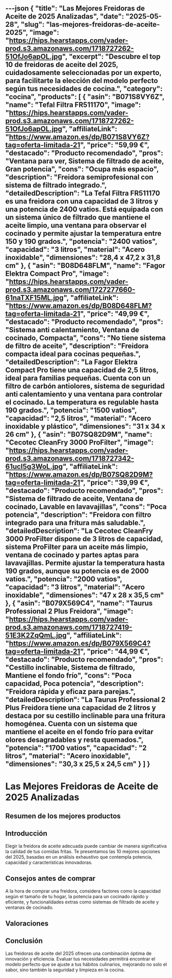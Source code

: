 ---json
{
  "title": "Las Mejores Freidoras de Aceite de 2025 Analizadas",
  "date": "2025-05-28",
  "slug": "las-mejores-freidoras-de-aceite-2025",
  "image": "https://hips.hearstapps.com/vader-prod.s3.amazonaws.com/1718727262-51OfJo6apOL.jpg",
  "excerpt": "Descubre el top 10 de freidoras de aceite del 2025, cuidadosamente seleccionadas por un experto, para facilitarte la elección del modelo perfecto según tus necesidades de cocina.",
  "category": "cocina",
  "products": [
    {
      "asin": "B071S8VY6Z",
      "name": "Tefal Filtra FR511170",
      "image": "https://hips.hearstapps.com/vader-prod.s3.amazonaws.com/1718727262-51OfJo6apOL.jpg",
      "affiliateLink": "https://www.amazon.es/dp/B071S8VY6Z?tag=oferta-limitada-21",
      "price": "59,99 €",
      "destacado": "Producto recomendado",
      "pros": "Ventana para ver, Sistema de filtrado de aceite, Gran potencia",
      "cons": "Ocupa más espacio",
      "description": "Freidora semiprofesional con sistema de filtrado integrado.",
      "detailedDescription": "La Tefal Filtra FR511170 es una freidora con una capacidad de 3 litros y una potencia de 2400 vatios. Está equipada con un sistema único de filtrado que mantiene el aceite limpio, una ventana para observar el cocinado y permite ajustar la temperatura entre 150 y 190 grados.",
      "potencia": "2400 vatios",
      "capacidad": "3 litros",
      "material": "Acero inoxidable",
      "dimensiones": "28,4 x 47,2 x 31,8 cm"
    },
    {
      "asin": "B08D648FLM",
      "name": "Fagor Elektra Compact Pro",
      "image": "https://hips.hearstapps.com/vader-prod.s3.amazonaws.com/1727277660-61naTXF15ML.jpg",
      "affiliateLink": "https://www.amazon.es/dp/B08D648FLM?tag=oferta-limitada-21",
      "price": "49,99 €",
      "destacado": "Producto recomendado",
      "pros": "Sistema anti calentamiento, Ventana de cocinado, Compacta",
      "cons": "No tiene sistema de filtro de aceite",
      "description": "Freidora compacta ideal para cocinas pequeñas.",
      "detailedDescription": "La Fagor Elektra Compact Pro tiene una capacidad de 2,5 litros, ideal para familias pequeñas. Cuenta con un filtro de carbón antiolores, sistema de seguridad anti calentamiento y una ventana para controlar el cocinado. La temperatura es regulable hasta 190 grados.",
      "potencia": "1500 vatios",
      "capacidad": "2,5 litros",
      "material": "Acero inoxidable y plástico",
      "dimensiones": "31 x 34 x 26 cm"
    },
    {
      "asin": "B07SQ82D9M",
      "name": "Cecotec CleanFry 3000 ProFilter",
      "image": "https://hips.hearstapps.com/vader-prod.s3.amazonaws.com/1718727342-61ucI5g3WoL.jpg",
      "affiliateLink": "https://www.amazon.es/dp/B07SQ82D9M?tag=oferta-limitada-21",
      "price": "39,99 €",
      "destacado": "Producto recomendado",
      "pros": "Sistema de filtrado de aceite, Ventana de cocinado, Lavable en lavavajillas",
      "cons": "Poca potencia",
      "description": "Freidora con filtro integrado para una fritura más saludable.",
      "detailedDescription": "La Cecotec CleanFry 3000 ProFilter dispone de 3 litros de capacidad, sistema ProFilter para un aceite más limpio, ventana de cocinado y partes aptas para lavavajillas. Permite ajustar la temperatura hasta 190 grados, aunque su potencia es de 2000 vatios.",
      "potencia": "2000 vatios",
      "capacidad": "3 litros",
      "material": "Acero inoxidable",
      "dimensiones": "47 x 28 x 35,5 cm"
    },
    {
      "asin": "B079X569C4",
      "name": "Taurus Professional 2 Plus Freidora",
      "image": "https://hips.hearstapps.com/vader-prod.s3.amazonaws.com/1718727419-51E3K2ZqQmL.jpg",
      "affiliateLink": "https://www.amazon.es/dp/B079X569C4?tag=oferta-limitada-21",
      "price": "44,99 €",
      "destacado": "Producto recomendado",
      "pros": "Cestillo inclinable, Sistema de filtrado, Mantiene el fondo frío",
      "cons": "Poca capacidad, Poca potencia",
      "description": "Freidora rápida y eficaz para parejas.",
      "detailedDescription": "La Taurus Professional 2 Plus Freidora tiene una capacidad de 2 litros y destaca por su cestillo inclinable para una fritura homogénea. Cuenta con un sistema que mantiene el aceite en el fondo frío para evitar olores desagradables y resta quemados.",
      "potencia": "1700 vatios",
      "capacidad": "2 litros",
      "material": "Acero inoxidable",
      "dimensiones": "30,3 x 25,5 x 24,5 cm"
    }
  ]
}
---


# Las Mejores Freidoras de Aceite de 2025 Analizadas

## Resumen de los mejores productos

<ProductRankingTable products={products} />

## Introducción

Elegir la freidora de aceite adecuada puede cambiar de manera significativa la calidad de tus comidas fritas. Te presentamos las 10 mejores opciones del 2025, basadas en un análisis exhaustivo que contempla potencia, capacidad y características innovadoras.

## Consejos antes de comprar

A la hora de comprar una freidora, considera factores como la capacidad según el tamaño de tu hogar, la potencia para un cocinado rápido y eficiente, y funcionalidades extras como sistemas de filtrado de aceite y ventanas de cocinado.

## Valoraciones

<ProductDetailCard product={products[0]} />

<ProductDetailCard product={products[1]} />

<ProductDetailCard product={products[2]} />

<ProductDetailCard product={products[3]} />

## Conclusión

Las freidoras de aceite del 2025 ofrecen una combinación óptima de innovación y eficiencia. Evaluar tus necesidades permitirá encontrar el modelo perfecto que se ajuste a tus hábitos culinarios, mejorando no solo el sabor, sino también la seguridad y limpieza en la cocina.

